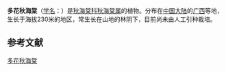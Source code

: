 {{Speciesbox
| status = 
| status_system = 
| image =
| taxon = Begonia sinofloribunda
| authority =[[Dorr|Dorr]], 1999
| synonyms_ref={{r|theplantlist}}
| synonyms=*''Begonia floribunda''<br>{{small|[[T.C.Ku|T.C.Ku]], 1997（非法名）}}
}}

'''多花秋海棠'''（[[学名|学名]]：{{lang|la|'''''Begonia floribunda'''''}}）是[[秋海棠科|秋海棠科]][[秋海棠属|秋海棠属]]的植物。分布在[[中国大陆|中国大陆]]的[[广西|广西]]等地，生长于海拔230米的地区，常生长在山地的林阴下，目前尚未由人工引种栽培{{r|bioinfo}}。

== 参考文献 ==
{{reflist|refs=
<ref name=bioinfo>{{cite web| url =http://www.bioinfo.cn/db05/KmzwSpecies.php?action=view&id=29492| title =多花秋海棠| work =《中国高等植物数据库全库》| publisher =中国科学院微生物研究所| author =昆明植物研究所| accessdate =2009-02-26| deadurl =yes| archiveurl =https://web.archive.org/web/20160305063410/http://www.bioinfo.cn/db05/KmzwSpecies.php?action=view&id=29492| archivedate =2016-03-05}}</ref>
<ref name=theplantlist>[http://www.theplantlist.org/tpl1.1/record/kew-363034 ''Begonia sinofloribunda'' Dorr]. In: ''The Plant List'' (2013). Version 1.1. Published on the Internet; http://www.theplantlist.org/ {{Wayback|url=http://www.theplantlist.org/ |date=20190523171514 }} [2017-8-7].</ref>
}}
{{Taxonbar|from=Q10933037}}

[[Category:秋海棠属|多花秋海棠]]


{{植物小作品}}